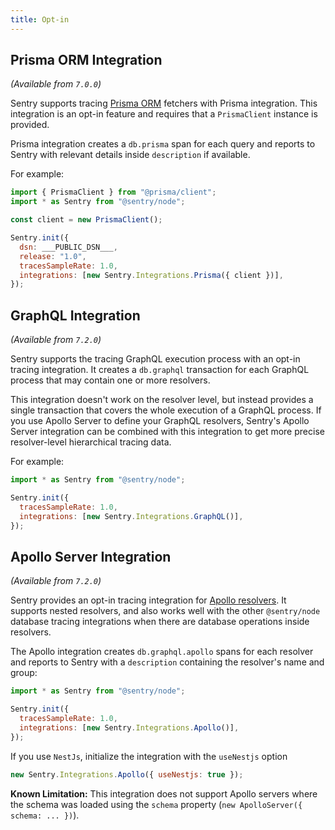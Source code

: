 ```yaml
---
title: Opt-in
---
```


## Prisma ORM Integration

_(Available from `7.0.0`)_

Sentry supports tracing [Prisma ORM](https://www.prisma.io/) fetchers with Prisma integration. This integration is an opt-in feature and requires that a `PrismaClient` instance is provided.

Prisma integration creates a `db.prisma` span for each query and reports to Sentry with relevant details inside `description` if available.

For example:

```javascript
import { PrismaClient } from "@prisma/client";
import * as Sentry from "@sentry/node";

const client = new PrismaClient();

Sentry.init({
  dsn: ___PUBLIC_DSN___,
  release: "1.0",
  tracesSampleRate: 1.0,
  integrations: [new Sentry.Integrations.Prisma({ client })],
});
```

## GraphQL Integration

_(Available from `7.2.0`)_

Sentry supports the tracing GraphQL execution process with an opt-in tracing integration. It creates a `db.graphql` transaction for each GraphQL process that may contain one or more resolvers.

This integration doesn't work on the resolver level, but instead provides a single transaction that covers the whole execution of a GraphQL process.
If you use Apollo Server to define your GraphQL resolvers, Sentry's Apollo Server integration can be combined with this integration to get more precise resolver-level hierarchical tracing data.

For example:

```javascript
import * as Sentry from "@sentry/node";

Sentry.init({
  tracesSampleRate: 1.0,
  integrations: [new Sentry.Integrations.GraphQL()],
});
```

## Apollo Server Integration

_(Available from `7.2.0`)_

Sentry provides an opt-in tracing integration for [Apollo resolvers](https://www.apollographql.com/docs/apollo-server/data/resolvers/). It supports nested resolvers, and also works well with the other `@sentry/node` database tracing integrations when there are database operations inside resolvers.

The Apollo integration creates `db.graphql.apollo` spans for each resolver and reports to Sentry with a `description` containing the resolver's name and group:

```javascript
import * as Sentry from "@sentry/node";

Sentry.init({
  tracesSampleRate: 1.0,
  integrations: [new Sentry.Integrations.Apollo()],
});
```

If you use `NestJs`, initialize the integration with the `useNestjs` option

```javascript
new Sentry.Integrations.Apollo({ useNestjs: true });
```

**Known Limitation:**
This integration does not support Apollo servers where the schema was loaded using the `schema` property (`new ApolloServer({ schema: ... })`).

